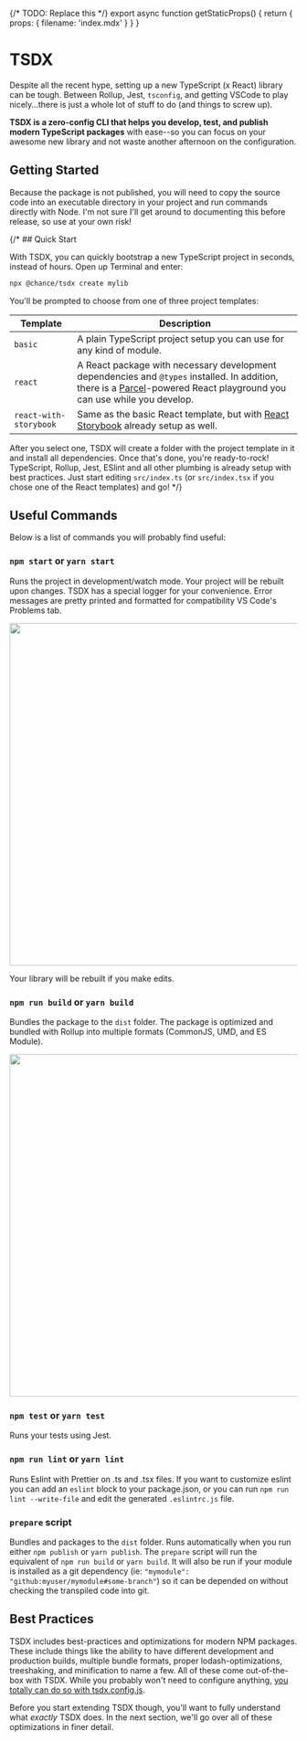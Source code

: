 
{/* TODO: Replace this */}
export async function getStaticProps() {
	return {
		props: {
			filename: 'index.mdx'
		}
	}
}

# TSDX

<div className="mt-4 mb-4">
	<Features />
</div>

<ForkNotice />
<PublishNotice />


Despite all the recent hype, setting up a new TypeScript (x React)
library can be tough. Between Rollup, Jest, `tsconfig`, and getting VSCode to play nicely…there is just a whole lot
of stuff to do (and things to screw up).

**TSDX is a zero-config CLI that helps you develop, test, and publish
modern TypeScript packages** with ease--so you can focus on your awesome
new library and not waste another afternoon on the configuration.

## Getting Started

Because the package is not published, you will need to copy the source code into an executable directory in your project and run commands directly with Node. I'm not sure I'll get around to documenting this before release, so use at your own risk!

{/* ## Quick Start

With TSDX, you can quickly bootstrap a new TypeScript project in seconds, instead of hours. Open up Terminal and enter:

```bash
npx @chance/tsdx create mylib
```

You'll be prompted to choose from one of three project templates:

| Template               | Description                                                                                                                                                                                     |
| ---------------------- | ----------------------------------------------------------------------------------------------------------------------------------------------------------------------------------------------- |
| `basic`                | A plain TypeScript project setup you can use for any kind of module.                                                                                                                            |
| `react`                | A React package with necessary development dependencies and `@types` installed. In addition, there is a [Parcel](https://parceljs.org/)-powered React playground you can use while you develop. |
| `react-with-storybook` | Same as the basic React template, but with [React Storybook](https://storybook.js.org/) already setup as well.                                                                                  |

After you select one, TSDX will create a folder with the project template in it and install all dependencies. Once that's done, you're ready-to-rock! TypeScript, Rollup, Jest, ESlint and all other plumbing is already setup with best practices. Just start editing `src/index.ts` (or `src/index.tsx` if you chose one of the React templates) and go! */}

## Useful Commands

Below is a list of commands you will probably find useful:

### `npm start` or `yarn start`

Runs the project in development/watch mode. Your project will be rebuilt upon changes. TSDX has a special logger for your convenience. Error messages are pretty printed and formatted for compatibility VS Code's Problems tab.

<img
	src="https://user-images.githubusercontent.com/4060187/52168303-574d3a00-26f6-11e9-9f3b-71dbec9ebfcb.gif"
	width="600"
/>

Your library will be rebuilt if you make edits.

### `npm run build` or `yarn build`

Bundles the package to the `dist` folder.
The package is optimized and bundled with Rollup into multiple formats (CommonJS, UMD, and ES Module).

<img
	src="https://user-images.githubusercontent.com/4060187/52168322-a98e5b00-26f6-11e9-8cf6-222d716b75ef.gif"
	width="600"
/>

### `npm test` or `yarn test`

Runs your tests using Jest.

### `npm run lint` or `yarn lint`

Runs Eslint with Prettier on .ts and .tsx files.
If you want to customize eslint you can add an `eslint` block to your package.json, or you can run `npm run lint --write-file` and edit the generated `.eslintrc.js` file.

### `prepare` script

Bundles and packages to the `dist` folder.
Runs automatically when you run either `npm publish` or `yarn publish`. The `prepare` script will run the equivalent of `npm run build` or `yarn build`. It will also be run if your module is installed as a git dependency (ie: `"mymodule": "github:myuser/mymodule#some-branch"`) so it can be depended on without checking the transpiled code into git.

## Best Practices

TSDX includes best-practices and optimizations for modern NPM packages. These include things like the ability to have different development and production builds, multiple bundle formats, proper lodash-optimizations, treeshaking, and minification to name a few. All of these come out-of-the-box with TSDX. While you probably won't need to configure anything, [you totally can do so with tsdx.config.js](customization).

Before you start extending TSDX though, you'll want to fully understand what _exactly_ TSDX does. In the next section, we'll go over all of these optimizations in finer detail.

